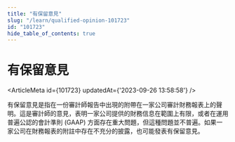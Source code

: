 ```yaml
---
title: "有保留意見"
slug: "/learn/qualified-opinion-101723"
id: "101723"
hide_table_of_contents: true
---
```



# 有保留意見

<ArticleMeta id={101723} updatedAt={'2023-09-26 13:58:58'} />
<div className='border-solid border-b border-t-0 my-4 border-[var(--ifm-color-gray-300)]' />

有保留意見是指在一份審計師報告中出現的附帶在一家公司審計財務報表上的聲明。這是審計師的意見，表明一家公司提供的財務信息在範圍上有限，或者在運用普遍公認的會計準則 (GAAP) 方面存在重大問題，但這種問題並不普遍。如果一家公司在財務報表的附註中存在不充分的披露，也可能發表有保留意見。
